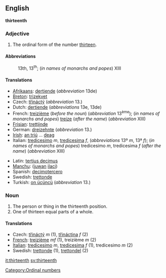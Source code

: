 ==English==
'''thirteenth'''

===Adjective===

# The ordinal form of the number [[thirteen]].

====Abbreviations====
:13th, 13<sup>th</sup>; (''in names of monarchs and popes'') XIII

====Translations====
{{top}}
* [[Afrikaans]]: [[dertiende]] (''abbreviation'' 13de)
* [[Breton]]: [[trizekvet]]
* Czech: [[třináctý]] (''abbreviation'' 13.)
* Dutch: [[dertiende]] (''abbreviations'' 13e, 13de)
* French: [[treizième]] (''before the noun'') (''abbreviation'' 13<sup>ème</sup>); (''in names of monarchs and popes'') [[treize]] (''after the name'') (''abbreviation'' XIII)
* [[Frisian]]: [[trettjinde]]
* German: [[dreizehnte]] (''abbreviation'' 13.)
* [[Irish]]: [[an triú]] ... [[deag]]
* Italian: [[tredicesimo]] ''m'', [[tredicesima]] ''f'', (''abbreviations'' 13º ''m'', 13ª ''f''); (''in names of monarchs and popes'') tredicesimo ''m'', tredicesima ''f'' (''after the name'') (''abbreviation'' XIII)
{{mid}}
* Latin: [[tertius decimus]]
* [[Manchu]]: ([[juwan]] [[ilaci]])
* Spanish: [[decimotercero]]
* Swedish: [[trettonde]]
* Turkish: [[on üçüncü]] (''abbreviation'' 13.)
{{bottom}}

===Noun===

#The person or thing in the thirteenth position.
#One of thirteen equal parts of a whole.

====Translations====

*Czech: [[třináctý]] ''m'' (1), [[třináctina]] ''f'' (2)
*[[French]]: [[treizième]] ''mf'' (1), treizième ''m'' (2)
*[[Italian]]: [[tredicesimo]] ''m'', [[tredicesima]] ''f'' (1), tredicesimo ''m'' (2)
*Swedish: [[trettonde]] (1), [[trettondel]] (2)

[[Category:Ordinal numbers]]

[[it:thirteenth]]
[[sv:thirteenth]]
